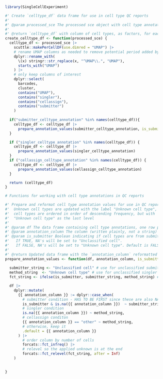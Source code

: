 <!-- This document contains function definitions that are used by both
`main_qc_report.rmd` and `celltypes_supplemental_report.rmd` to prepare
cell typing results for analysis/visualization --> 


```r
library(SingleCellExperiment)

#' Create `celltype_df` data frame for use in cell type QC reports
#'
#' @param processed_sce The processed sce object with cell type annotations in colData
#'
#' @return `celltype_df` with column of cell types, as factors, for each annotation method
create_celltype_df <- function(processed_sce) {
  celltype_df <- processed_sce |>
    scuttle::makePerCellDF(use.dimred = "UMAP") |>
    # rename UMAP columns as needed to remove potential period added by `scuttle::makePerCellDF`
    dplyr::rename_with(
      \(x) stringr::str_replace(x, "^UMAP\\.", "UMAP"),
      starts_with("UMAP")
    ) |>
    # only keep columns of interest
    dplyr::select(
      barcodes,
      cluster,
      contains("UMAP"),
      contains("singler"),
      contains("cellassign"),
      contains("submitter")
    )
  
  if("submitter_celltype_annotation" %in% names(celltype_df)){
    celltype_df <- celltype_df |> 
      prepare_annotation_values(submitter_celltype_annotation, is_submitter = TRUE) 
  }

  if ("singler_celltype_annotation" %in% names(celltype_df)) {
    celltype_df <- celltype_df |>
      prepare_annotation_values(singler_celltype_annotation) 
  }
  if ("cellassign_celltype_annotation" %in% names(celltype_df)) {
    celltype_df <- celltype_df |>
      prepare_annotation_values(cellassign_celltype_annotation)
  }

  return (celltype_df)
}

# Functions for working with cell type annotations in QC reports

#' Prepare and reformat cell type annotation values for use in QC reports
#'  Unknown cell types are updated with the label "Unknown cell type", and
#'  cell types are ordered in order of descending frequency, but with
#'  "Unknown cell type" as the last level
#'
#' @param df The data frame containing cell type annotations, one row per cell
#' @param annotation_column The column (written plainly, not a string) containing annotations to reformat
#' @param is_submitter Boolean indicating if cell types are from submitter. 
#'   If TRUE, NA's will be set to "Unclassified cell".
#'   If FALSE, NA's will be set to "Unknown cell type". Default is FALSE.
#'
#' @return Updated data frame with the `annotation_column` reformatted
prepare_annotation_values <- function(df, annotation_column, is_submitter = FALSE) {
  
  submitter_string <- "Unclassified cell" # use for unclassified submitter cells 
  method_string  <- "Unknown cell type" # use for unclassified singler and cellassign cells
  fct_string <- ifelse(is_submitter, submitter_string, method_string) # which string to consider when reordering the factor

  df |>
    dplyr::mutate(
      {{ annotation_column }} := dplyr::case_when(
        # submitter condition - HAS TO BE FIRST since these are also NA which is the singler check
        is_submitter & is.na({{ annotation_column }})  ~ submitter_string,
        # singler condition
        is.na({{ annotation_column }}) ~ method_string,
        # cellassign conditon
        {{ annotation_column }} == "other" ~ method_string,
        # otherwise, keep it
        .default = {{ annotation_column }}
      ) |>
        # order column by number of cells
        forcats::fct_infreq() |>
        # relevel so the applied unknown is at the end
        forcats::fct_relevel(fct_string, after = Inf)
    )
  
  
}
```

